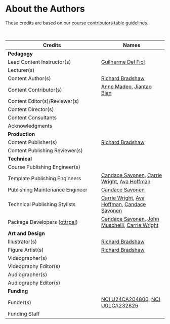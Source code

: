 
# About the Authors {-}

These credits are based on our [course contributors table guidelines](https://www.ottrproject.org/more_features.html#giving-credits-to-contributors).

&nbsp;
&nbsp;

|Credits|Names|
|-------|-----|
|**Pedagogy**||
|Lead Content Instructor(s)|[Guilherme Del Fiol]|
|Lecturer(s)| |
|Content Author(s) | [Richard Bradshaw] |
|Content Contributor(s)| [Anne Madeo], [Jiantao Bian] |
|Content Editor(s)/Reviewer(s) | |
|Content Director(s) | |
|Content Consultants | |
|Acknowledgments| |
|**Production**||
|Content Publisher(s)| [Richard Bradshaw] |
|Content Publishing Reviewer(s)| |
|**Technical**||
|Course Publishing Engineer(s)| |
|Template Publishing Engineers|[Candace Savonen], [Carrie Wright], [Ava Hoffman]|
|Publishing Maintenance Engineer|[Candace Savonen]|
|Technical Publishing Stylists|[Carrie Wright], [Ava Hoffman], [Candace Savonen]|
|Package Developers ([ottrpal]) | [Candace Savonen], [John Muschelli], [Carrie Wright]|
|**Art and Design**||
|Illustrator(s)| [Richard Bradshaw] |
|Figure Artist(s)| [Richard Bradshaw] |
|Videographer(s)| |
|Videography Editor(s)| |
|Audiographer(s)| |
|Audiography Editor(s)| |
|**Funding**||
|Funder(s)| [NCI U24CA204800], [NCI U01CA232826] |
|Funding Staff| |

&nbsp;

<!-- Author information -->

[Guilherme Del Fiol]: https://medicine.utah.edu/faculty/mddetail/u0420797
[Richard Bradshaw]: https://scholar.google.com/citations?user=0lAuthAAAAAJ&hl=en
[Anne Madeo]: https://www.ncbi.nlm.nih.gov/myncbi/anne.madeo.2/bibliography/public/
[Jiantao Bian]: https://scholar.google.com/citations?user=FliJ45sAAAAJ&hl=en
[John Muschelli]: https://johnmuschelli.com/
[Candace Savonen]: https://www.cansavvy.com/
[Carrie Wright]: https://carriewright11.github.io/
[Ava Hoffman]: https://www.avahoffman.com/

<!-- Links -->

[ottrpal]: https://github.com/jhudsl/ottrpal

<!--Funding links -->
[NCI U24CA204800]: https://reporter.nih.gov/search/r6C7YNO7hkamZGNfiBrrFA/project-details/9979779
[NCI U01CA232826]: https://clinicaltrials.gov/ct2/show/NCT03985852

<!-- 
Fill out this table using these instructions: https://github.com/jhudsl/OTTR_Template/wiki/How-to-give-credits
-->
